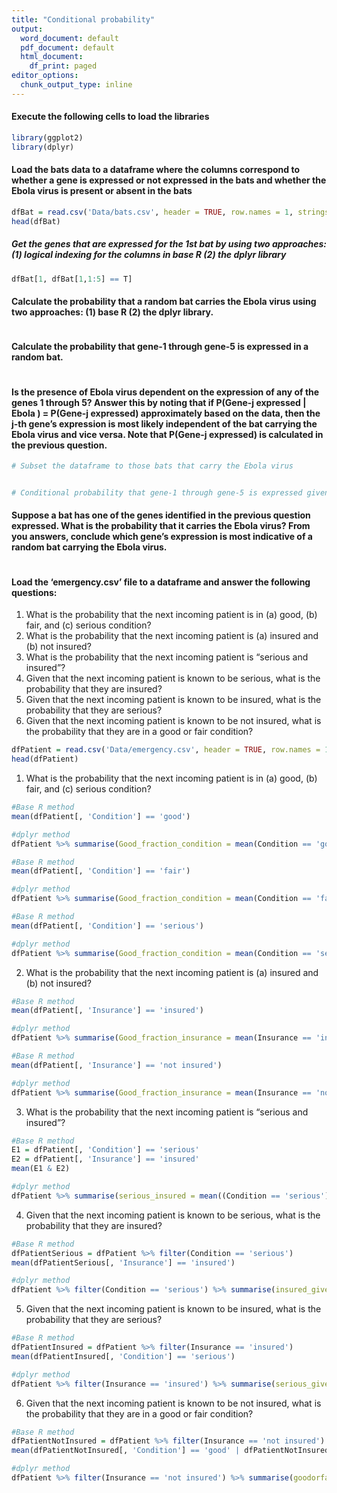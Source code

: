 ---
title: "Conditional probability"
output:
  word_document: default
  pdf_document: default
  html_document:
    df_print: paged
editor_options:
  chunk_output_type: inline
---

#### Execute the following cells to load the libraries
```{r}
library(ggplot2)
library(dplyr)
```


#### Load the bats data to a dataframe where the columns correspond to whether a gene is expressed or not expressed in the bats and whether the Ebola virus is present or absent in the bats
```{r}
dfBat = read.csv('Data/bats.csv', header = TRUE, row.names = 1, stringsAsFactors = TRUE)
head(dfBat)
```

##### Get the genes that are expressed for the 1st bat by using two approaches: (1) logical indexing for the columns in base R (2) the dplyr library
```{r}
dfBat[1, dfBat[1,1:5] == T]
```

#### Calculate the probability that a random bat carries the Ebola virus using two approaches: (1) base R (2) the dplyr library.
```{r}

```

#### Calculate the probability that gene-1 through gene-5 is expressed in a random bat.
```{r}
 
```

#### Is the presence of Ebola virus dependent on the expression of any of the genes 1 through 5? Answer this by noting that if P(Gene-j expressed | Ebola ) = P(Gene-j expressed) approximately based on the data, then the j-th gene's expression is most likely independent of the bat carrying the Ebola virus and vice versa. Note that P(Gene-j expressed) is calculated in the previous question.
```{r}
# Subset the dataframe to those bats that carry the Ebola virus


# Conditional probability that gene-1 through gene-5 is expressed given that the bat carries the Ebola virus

```

#### Suppose a bat has one of the genes identified in the previous question expressed. What is the probability that it carries the Ebola virus? From you answers, conclude which gene's expression is most indicative of a random bat carrying the Ebola virus.
```{r}

```

#### Load the 'emergency.csv' file to a dataframe and answer the following questions:
1. What is the probability that the next incoming patient is in (a) good, (b) fair, and (c) serious condition?
2. What is the probability that the next incoming patient is (a) insured and (b) not insured?
3. What is the probability that the next incoming patient is "serious and insured"?
4. Given that the next incoming patient is known to be serious, what is the probability that they are insured?
5. Given that the next incoming patient is known to be insured, what is the probability that they are serious?
6. Given that the next incoming patient is known to be not insured, what is the probability that they are in a good or fair condition?

```{r}
dfPatient = read.csv('Data/emergency.csv', header = TRUE, row.names = 1)
head(dfPatient)
```


1. What is the probability that the next incoming patient is in (a) good, (b) fair, and (c) serious condition?


```{r}
#Base R method
mean(dfPatient[, 'Condition'] == 'good')

#dplyr method
dfPatient %>% summarise(Good_fraction_condition = mean(Condition == 'good'))
```

```{r}
#Base R method
mean(dfPatient[, 'Condition'] == 'fair')

#dplyr method
dfPatient %>% summarise(Good_fraction_condition = mean(Condition == 'fair'))
```

```{r}
#Base R method
mean(dfPatient[, 'Condition'] == 'serious')

#dplyr method
dfPatient %>% summarise(Good_fraction_condition = mean(Condition == 'serious'))
```


2. What is the probability that the next incoming patient is (a) insured and (b) not insured?


```{r}
#Base R method
mean(dfPatient[, 'Insurance'] == 'insured')

#dplyr method
dfPatient %>% summarise(Good_fraction_insurance = mean(Insurance == 'insured'))
```

```{r}
#Base R method
mean(dfPatient[, 'Insurance'] == 'not insured')

#dplyr method
dfPatient %>% summarise(Good_fraction_insurance = mean(Insurance == 'not insured'))
```


3. What is the probability that the next incoming patient is "serious and insured"?


```{r}
#Base R method
E1 = dfPatient[, 'Condition'] == 'serious'
E2 = dfPatient[, 'Insurance'] == 'insured'
mean(E1 & E2)

#dplyr method
dfPatient %>% summarise(serious_insured = mean((Condition == 'serious') & (Insurance == 'insured')))
```


4. Given that the next incoming patient is known to be serious, what is the probability that they are insured?


```{r}
#Base R method
dfPatientSerious = dfPatient %>% filter(Condition == 'serious')
mean(dfPatientSerious[, 'Insurance'] == 'insured')

#dplyr method
dfPatient %>% filter(Condition == 'serious') %>% summarise(insured_given_serious = mean(Insurance == 'insured'))
```


5. Given that the next incoming patient is known to be insured, what is the probability that they are serious?


```{r}
#Base R method
dfPatientInsured = dfPatient %>% filter(Insurance == 'insured')
mean(dfPatientInsured[, 'Condition'] == 'serious')

#dplyr method
dfPatient %>% filter(Insurance == 'insured') %>% summarise(serious_given_insured = mean(Condition == 'serious'))
```


6. Given that the next incoming patient is known to be not insured, what is the probability that they are in a good or fair condition?


```{r}
#Base R method
dfPatientNotInsured = dfPatient %>% filter(Insurance == 'not insured')
mean(dfPatientNotInsured[, 'Condition'] == 'good' | dfPatientNotInsured[, 'Condition'] == 'fair')

#dplyr method
dfPatient %>% filter(Insurance == 'not insured') %>% summarise(goodorfair_given_insured = mean(Condition == 'good' | Condition == 'fair'))
```








